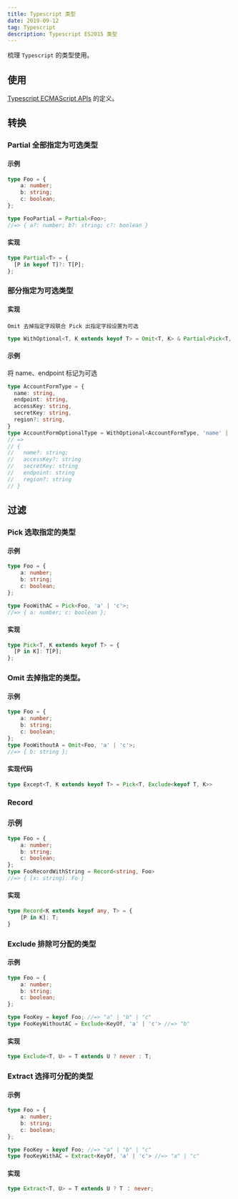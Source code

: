 ```yaml
---
title: Typescript 类型
date: 2019-09-12
tag: Typescript
description: Typescript ES2015 类型
---
```


梳理 `Typescript` 的类型使用。

## 使用
[Typescript ECMAScript APIs](https://github.com/microsoft/TypeScript/blob/master/lib/lib.es5.d.ts) 的定义。

## 转换

### Partial 全部指定为可选类型
#### 示例
```Typescript
type Foo = {
	a: number;
	b: string;
	c: boolean;
};

type FooPartial = Partial<Foo>;
//=> { a?: number; b?: string; c?: boolean }
```
#### 实现
```Typescript
type Partial<T> = {
  [P in keyof T]?: T[P];
};
```

### 部分指定为可选类型
#### 实现
`Omit 去掉指定字段联合 Pick 出指定字段设置为可选`
```Typescript
type WithOptional<T, K extends keyof T> = Omit<T, K> & Partial<Pick<T, K>>;
```
#### 示例
将 name、endpoint 标记为可选
```Typescript
type AccountFormType = {
  name: string,
  endpoint: string,
  accessKey: string,
  secretKey: string,
  region?: string,
}
type AccountFormOptionalType = WithOptional<AccountFormType, 'name' | 'endpoint'>
// => 
// {
//   name?: string;
//   accessKey?: string
//   secretKey: string
//   endpoint: string
//   region?: string
// }
```

## 过滤
### Pick 选取指定的类型
#### 示例
```Typescript
type Foo = {
	a: number;
	b: string;
	c: boolean;
};

type FooWithAC = Pick<Foo, 'a' | 'c'>;
//=> { a: number; c: boolean };
```
#### 实现
```Typescript
type Pick<T, K extends keyof T> = {
  [P in K]: T[P];
};
```

### Omit 去掉指定的类型。
#### 示例
```Typescript
type Foo = {
	a: number;
	b: string;
	c: boolean;
};
type FooWithoutA = Omit<Foo, 'a' | 'c'>;
//=> { b: string };
```
#### 实现代码

```Typescript
type Except<T, K extends keyof T> = Pick<T, Exclude<keyof T, K>>
```

### Record
### 示例
```Typescript
type Foo = {
	a: number;
	b: string;
	c: boolean;
};
type FooRecordWithString = Record<string, Foo>
//=> { [x: string]: Fo }
```
#### 实现
```Typescript
type Record<K extends keyof any, T> = {
    [P in K]: T;
}
```

### Exclude 排除可分配的类型
#### 示例
```Typescript
type Foo = {
	a: number;
	b: string;
	c: boolean;
};

type FooKey = keyof Foo; //=> "a" | "b" | "c"
type FooKeyWithoutAC = Exclude<KeyOf, 'a' | 'c'> //=> "b"
```
#### 实现
```Typescript
type Exclude<T, U> = T extends U ? never : T;
```

### Extract 选择可分配的类型
#### 示例
```Typescript
type Foo = {
	a: number;
	b: string;
	c: boolean;
};

type FooKey = keyof Foo; //=> "a" | "b" | "c"
type FooKeyWithAC = Extract<KeyOf, 'a' | 'c'> //=> "a" | "c"
```
#### 实现
```Typescript
type Extract<T, U> = T extends U ? T ： never;
```
